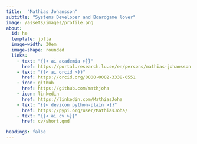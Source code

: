 ```yaml
---
title:  "Mathias Johansson"
subtitle: "Systems Developer and Boardgame lover"
image: /assets/images/profile.png
about:
  id: he
  template: jolla
  image-width: 30em
  image-shape: rounded
  links:
    - text: "{{< ai academia >}}"
      href: https://portal.research.lu.se/en/persons/mathias-johansson
    - text: "{{< ai orcid >}}"
      href: https://orcid.org/0000-0002-3338-0551
    - icon: github
      href: https://github.com/mathjoha
    - icon: linkedin
      href: https://linkedin.com/MathiasJoha
    - text: "{{< devicon python-plain >}}"
      href: https://pypi.org/user/MathiasJoha/
    - text: "{{< ai cv >}}"
      href: cv/short.qmd

headings: false
---
```



:::{#he}


:::
